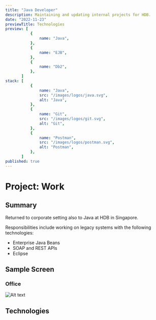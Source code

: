 ```yaml
---
title: "Java Developer"
description: Maintaining and updating internal projects for HDB.
date: "2022-11-23"
previewTitle: Technologies
preview: [
           {
               name: "Java",
           },
           {
               name: "EJB",
           },
           {
               name: "Db2",
           },
       ]
stack: [
           {
               name: "Java",
               src: "/images/logos/java.svg",
               alt: "Java",
           },
           {
               name: "Git",
               src: "/images/logos/git.svg",
               alt: "Git",
           },
           {
               name: "Postman",
               src: "/images/logos/postman.svg",
               alt: "Postman",
           },
       ]
published: true
---
```


# Project: Work


## Summary

Returned to corporate setting also to Java at HDB in Singapore.

Responsibilities include working on legacy systems with the following technologies:

- Enterprise Java Beans
- SOAP and REST APIs
- Eclipse


## Sample Screen

### Office

![Alt text](https://res.cloudinary.com/langitlupakintoncloud/image/upload/v1712332579/projects.jcos.io/v940mbt1i3wuucflqexv.jpg "Office")


## Technologies
